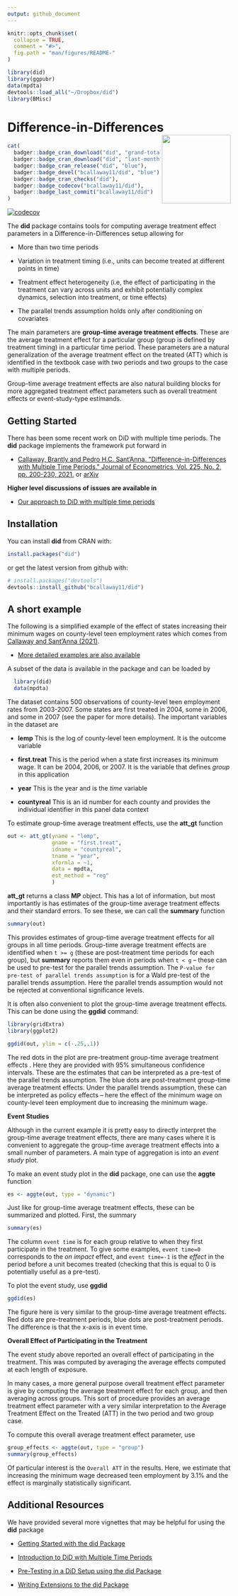 ---
output: github_document
---

<!-- README.md is generated from README.Rmd. Please edit that file -->

```{r, echo = FALSE}
knitr::opts_chunk$set(
  collapse = TRUE,
  comment = "#>",
  fig.path = "man/figures/README-"
)
```

```{r, echo=FALSE, results="hide", warning=FALSE, message=FALSE}
library(did)
library(ggpubr)
data(mpdta)
devtools::load_all("~/Dropbox/did")
library(BMisc)
```
# Difference-in-Differences <img src="man/figures/logo.png" align="right" alt="" width="155" />

```{r echo=FALSE, results='asis', message=FALSE}
cat(
  badger::badge_cran_download("did", "grand-total", "blue"),
  badger::badge_cran_download("did", "last-month", "blue"),
  badger::badge_cran_release("did", "blue"),
  badger::badge_devel("bcallaway11/did", "blue"),
  badger::badge_cran_checks("did"),
  badger::badge_codecov("bcallaway11/did"),
  badger::badge_last_commit("bcallaway11/did")
)
```

[![codecov](https://codecov.io/gh/bcallaway11/did/branch/master/graph/badge.svg?token=DBYK1AUFS5)](https://codecov.io/gh/bcallaway11/did)

<!-- README.md is generated from README.Rmd. Please edit that file -->

The **did** package contains tools for computing average treatment effect parameters in a Difference-in-Differences setup allowing for

* More than two time periods

* Variation in treatment timing (i.e., units can become treated at different points in time)

* Treatment effect heterogeneity (i.e, the effect of participating in the treatment can vary across units and exhibit potentially complex dynamics, selection into treatment, or time effects)

* The parallel trends assumption holds only after conditioning on covariates

The main parameters are **group-time average treatment effects**.  These are the average treatment effect for a particular group (group is defined by treatment timing) in a particular time period.  These parameters are a natural generalization of the average treatment effect on the treated (ATT) which is identified in the textbook case with two periods and two groups to the case with multiple periods.

Group-time average treatment effects are also natural building blocks for more aggregated treatment effect parameters such as overall treatment effects or event-study-type estimands.


## Getting Started

There has been some recent work on DiD with multiple time periods.  The **did** package implements the framework put forward in

* [Callaway, Brantly and Pedro H.C. Sant'Anna.  \"Difference-in-Differences with Multiple Time Periods.\" Journal of Econometrics, Vol. 225, No. 2, pp. 200-230, 2021.](https://doi.org/10.1016/j.jeconom.2020.12.001) or [arXiv](https://arxiv.org/abs/1803.09015)


**Higher level discussions of issues are available in**

* [Our approach to DiD with multiple time periods](https://bcallaway11.github.io/did/articles/multi-period-did.html)


## Installation

You can install **did** from CRAN with:

```{r eval=FALSE}
install.packages("did")
```

or get the latest version from github with:

```{r gh-installation, eval = FALSE}
# install.packages("devtools")
devtools::install_github("bcallaway11/did")
```

## A short example

The following is a simplified example of the effect of states increasing their minimum wages on county-level teen employment rates which comes from [Callaway and Sant'Anna (2021)](https://authors.elsevier.com/a/1cFzc15Dji4pnC).

* [More detailed examples are also available](https://bcallaway11.github.io/did/articles/did-basics.html)

A subset of the data is available in the package and can be loaded by
```{r eval=FALSE}
  library(did)
  data(mpdta)
```

The dataset contains 500 observations of county-level teen employment rates from 2003-2007.  Some states are first treated in 2004, some in 2006, and some in 2007 (see the paper for more details).  The important variables in the dataset are

* **lemp** This is the log of county-level teen employment.  It is the outcome variable

* **first.treat** This is the period when a state first increases its minimum wage.  It can be 2004, 2006, or 2007.  It is the variable that defines *group* in this application

* **year** This is the year and is the *time* variable

* **countyreal** This is an id number for each county and provides the individual identifier in this panel data context

To estimate group-time average treatment effects, use the **att_gt** function

```{r}
out <- att_gt(yname = "lemp",
              gname = "first.treat",
              idname = "countyreal",
              tname = "year",
              xformla = ~1,
              data = mpdta,
              est_method = "reg"
              )
```

**att_gt** returns a class **MP** object.  This has a lot of information, but most importantly is has estimates of the group-time average treatment effects and their standard errors.  To see these, we can call the **summary** function

```{r}
summary(out)
```

This provides estimates of group-time average treatment effects for all groups in all time periods.  Group-time average treatment effects are identified when ` t >= g` (these are post-treatment time periods for each group), but **summary** reports them even in periods when `t < g` -- these can be used to pre-test for the parallel trends assumption.  The `P-value for pre-test of parallel trends assumption` is for a Wald pre-test of the parallel trends assumption.  Here the parallel trends assumption would not be rejected at conventional significance levels.

It is often also convenient to plot the group-time average treatment effects.  This can be done using the **ggdid** command:

```{r echo=FALSE}
library(gridExtra)
library(ggplot2)
```

```{r, fig.width=8, fig.height=10, fig.align='center', out.width="90%", dpi = 200}
ggdid(out, ylim = c(-.25,.1))
```

The red dots in the plot are pre-treatment group-time average treatment effects .  Here they are provided with 95\% simultaneous confidence intervals. These are the estimates that can be interpreted as a pre-test of the parallel trends assumption. The blue dots are post-treatment group-time average treatment effects.  Under the parallel trends assumption, these can be interpreted as policy effects -- here the effect of the minimum wage on county-level teen employment due to increasing the minimum wage.

**Event Studies**

Although in the current example it is pretty easy to directly interpret the group-time average treatment effects, there are many cases where it is convenient to aggregate the group-time average treatment effects into a small number of parameters.  A main type of aggregation is into an *event study* plot.

To make an event study plot in the **did** package, one can use the **aggte** function
```{r, fig.width=8,fig.height=5, fig.align='center', out.width="90%", dpi = 200}
es <- aggte(out, type = "dynamic")
```

Just like for group-time average treatment effects, these can be summarized and plotted.  First, the summary
```{r}
summary(es)
```

The column `event time` is for each group relative to when they first participate in the treatment.  To give some examples, `event time=0` corresponds to the *on impact* effect, and `event time=-1` is the *effect* in the period before a unit becomes treated (checking that this is equal to 0 is potentially useful as a pre-test).

To plot the event study, use **ggdid**
```{r, fig.width=8,fig.height=5, fig.align='center', out.width="90%", dpi = 200}
ggdid(es)
```

The figure here is very similar to the group-time average treatment effects.  Red dots are pre-treatment periods, blue dots are post-treatment periods.  The difference is that the x-axis is in event time.

**Overall Effect of Participating in the Treatment**

The event study above reported an overall effect of participating in the treatment.  This was computed by averaging the average effects computed at each length of exposure.

In many cases, a more general purpose overall treatment effect parameter is give by computing the average treatment effect for each group, and then averaging across groups.  This sort of procedure provides an average treatment effect parameter with a very similar interpretation to the Average Treatment Effect on the Treated (ATT) in the two period and two group case.

To compute this overall average treatment effect parameter, use
```{r}
group_effects <- aggte(out, type = "group")
summary(group_effects)
```

Of particular interest is the `Overall ATT` in the results.  Here, we estimate that increasing the minimum wage decreased teen employment by 3.1\% and the effect is marginally statistically significant.

## Additional Resources

We have provided several more vignettes that may be helpful for using the **did** package

* [Getting Started with the did Package](https://bcallaway11.github.io/did/articles/did-basics.html)

* [Introduction to DiD with Multiple Time Periods](https://bcallaway11.github.io/did/articles/multi-period-did.html)

* [Pre-Testing in a DiD Setup using the did Package](https://bcallaway11.github.io/did/articles/pre-testing.html)

* [Writing Extensions to the did Package](https://bcallaway11.github.io/did/articles/extensions.html)
